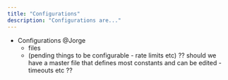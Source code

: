 ```yaml
---
title: "Configurations"
description: "Configurations are..."
---
```


- Configurations @Jorge
  - files
  - (pending things to be configurable - rate limits etc)
    ?? should we have a master file that defines most constants and can be edited - timeouts etc ??
